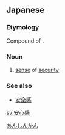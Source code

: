 ==Japanese==
{{ja-kanjitab|あん|しん|かん|yomi=on}}

===Etymology===
Compound of {{compound|安心|tr1=anshin|t1=peace of mind, security|感|tr2=kan|t2=feeling, sense|lang=ja|sort=あんしんかん}}.

===Noun===
{{ja-noun|あんしんかん}}

# [[sense]] of [[security]]

===See also===
* [[安全感]]

[[Category:ja:Emotions|あんしんかん]]

[[sv:安心感]]